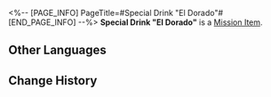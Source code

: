 <%-- [PAGE_INFO]
PageTitle=#Special Drink "El Dorado"#
[END_PAGE_INFO] --%>
{{Item Infobox
|id          = 150025
|image       = Item Special Drink El Dorado.png
|type        = Mission Item
|invCategory = Missions
|rarity      = 3
|effect      = 
|description = A special concoction tailored exclusively for you by the drinksmith Gallagher.
}}
{{Description|''"Raise this glass of 'El Dorado' in your honor, Dreamchaser &mdash;"<br />"To golden dreams."''}}
'''Special Drink "El Dorado"''' is a [[Mission Item]].

==Other Languages==
{{Other Languages
|en   = Special Drink "El Dorado"
|zhs  = 特调「黄金国」
|zht  = 特調「黃金國」
|ja   = 特製モクテル「エルドラド」
|ko   = 스페셜 블렌드 「엘도라도」
|es   = Bebida especial "El dorado"
|fr   = Boisson spéciale « Eldorado »
|ru   = Особый напиток «Эльдорадо»
|th   = เครื่องดื่มสูตรพิเศษ "อาณาจักรทองคำ"
|vi   = Thức Uống Đặc Sắc "El Dorado"
|de   = Spezialgetränk „Eldorado“
|id   = Racikan Khusus "Negara Emas"
|pt   = Drinque Especial "El Dorado"
}}

==Change History==
{{Change History|2.0}}